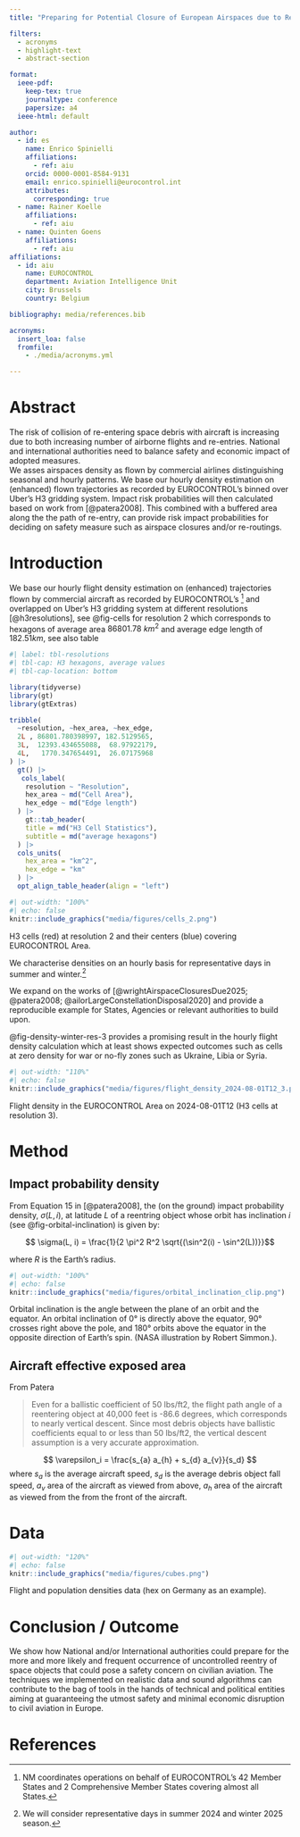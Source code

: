 ```yaml
---
title: "Preparing for Potential Closure of European Airspaces due to Re-entering Space Objects"

filters:
  - acronyms
  - highlight-text
  - abstract-section

format:
  ieee-pdf:
    keep-tex: true
    journaltype: conference
    papersize: a4
  ieee-html: default

author:
  - id: es
    name: Enrico Spinielli
    affiliations:
      - ref: aiu
    orcid: 0000-0001-8584-9131
    email: enrico.spinielli@eurocontrol.int
    attributes:
      corresponding: true
  - name: Rainer Koelle
    affiliations: 
      - ref: aiu
  - name: Quinten Goens
    affiliations: 
      - ref: aiu
affiliations:
  - id: aiu
    name: EUROCONTROL
    department: Aviation Intelligence Unit
    city: Brussels
    country: Belgium

bibliography: media/references.bib

acronyms:
  insert_loa: false
  fromfile:
    - ./media/acronyms.yml

---
```


# Abstract
The risk of collision of re-entering space debris with aircraft is 
increasing due to both increasing number of airborne flights and
re-entries. National and international authorities need to balance
safety and economic impact of adopted measures.  
We asses airspaces density as flown by commercial airlines
distinguishing seasonal and hourly patterns.
We base our hourly density estimation on (enhanced) flown trajectories as
recorded by EUROCONTROL's \acr{NM} binned over Uber's H3
gridding system. Impact risk probabilities will then calculated based on work
from [@patera2008].
This combined with a buffered area along the the path of re-entry,
can provide risk impact probabilities for deciding on safety measure such as
airspace closures and/or re-routings.

# Introduction

We base our hourly flight density estimation on (enhanced) trajectories flown
by \acr{IFR} commercial aircraft as
recorded by EUROCONTROL's \acr{NM}[^1] and overlapped on Uber's H3
gridding system at different resolutions [@h3resolutions], see @fig-cells 
for resolution 2 which corresponds to hexagons of average area $86801.78\ km^2$
and average edge length of $182.51 km$, see also table

```r
#| label: tbl-resolutions
#| tbl-cap: H3 hexagons, average values
#| tbl-cap-location: bottom

library(tidyverse)
library(gt)
library(gtExtras)

tribble(
  ~resolution, ~hex_area, ~hex_edge,
  2L , 86801.780398997, 182.5129565,
  3L,  12393.434655088,  68.97922179,
  4L,   1770.347654491,  26.07175968
) |> 
  gt() |> 
   cols_label(
    resolution ~ "Resolution",
    hex_area ~ md("Cell Area"),
    hex_edge ~ md("Edge length")
  ) |> 
    gt::tab_header(
    title = md("H3 Cell Statistics"),
    subtitle = md("average hexagons")
  ) |> 
  cols_units(
    hex_area = "km^2",
    hex_edge = "km"
  ) |>
  opt_align_table_header(align = "left")
```



::: {#fig-cells}

```r
#| out-width: "100%"
#| echo: false
knitr::include_graphics("media/figures/cells_2.png")
```

H3 cells (red) at resolution 2 and their centers (blue) covering EUROCONTROL Area.
:::


 

We characterise densities on an hourly basis for representative days
in summer and winter.[^2]


We expand on the works of [@wrightAirspaceClosuresDue2025; @patera2008; @ailorLargeConstellationDisposal2020] and
provide a reproducible example for States, Agencies or relevant authorities
to build upon.

[^1]: NM coordinates \acr{ATFCM} operations on behalf of EUROCONTROL's 42 Member States
and 2 Comprehensive Member States covering
almost all \acr{ECAC} States.

[^2]: We will consider representative days in \acr{IATA} summer 2024 
and winter 2025 season.


@fig-density-winter-res-3 provides a promising result in the hourly flight
density calculation which at least shows
expected outcomes such as cells at zero density for war or no-fly zones such as
Ukraine, Libia or Syria.

::: {#fig-density-winter-res-3}

```r
#| out-width: "110%"
#| echo: false
knitr::include_graphics("media/figures/flight_density_2024-08-01T12_3.png")
```

Flight density in the EUROCONTROL Area on 2024-08-01T12 (H3 cells at resolution 3).
:::



# Method

## Impact probability density

From Equation 15 in [@patera2008], the (on the ground) impact probability
density, $\sigma(L, i)$, at latitude $L$ of a reentring object
whose orbit has inclination $i$ (see @fig-orbital-inclination) is given by:

$$ \sigma(L, i) = \frac{1}{2 \pi^2 R^2 \sqrt{(\sin^2(i) - \sin^2(L))}}$$

where $R$ is the Earth's radius.

::: {#fig-orbital-inclination}

```r
#| out-width: "100%"
#| echo: false
knitr::include_graphics("media/figures/orbital_inclination_clip.png")
```

Orbital inclination is the angle between the plane of an orbit and the equator. An orbital inclination of 0° is directly above the equator, 90° crosses right above the pole, and 180° orbits above the equator in the opposite direction of Earth’s spin. (NASA illustration by Robert Simmon.).
:::


## Aircraft effective exposed area
From Patera

> Even for a ballistic coefficient of 50 lbs/ft2, the flight path angle
> of a reentering object at 40,000 feet is -86.6 degrees, which corresponds
> to nearly vertical descent.
> Since most debris objects have ballistic coefficients equal to or 
> less than 50 lbs/ft2, the vertical descent assumption is a very
> accurate approximation.

$$
\varepsilon_i = \frac{s_{a} a_{h} + s_{d} a_{v}}{s_d}
$$
where $s_{a}$ is the average aircraft speed, $s_{d}$ is the average debris 
object fall speed, $a_v$ area of the aircraft as viewed from above,
$a_h$ area of the aircraft as viewed from the from the front of the aircraft.

# Data

::: {#fig-data-densities}

```r
#| out-width: "120%"
#| echo: false
knitr::include_graphics("media/figures/cubes.png")
```

Flight and population densities data (hex on Germany as an example).
:::


# Conclusion / Outcome

We show how National and/or International authorities could prepare for the more and more likely and frequent occurrence of uncontrolled reentry of space objects that could pose a safety concern on civilian aviation.
The techniques we implemented on realistic data and sound algorithms can contribute to the bag of tools in the hands of technical and political entities aiming at guaranteeing the utmost safety and minimal economic disruption to civil aviation in Europe.




# References

::: {#refs}
:::

